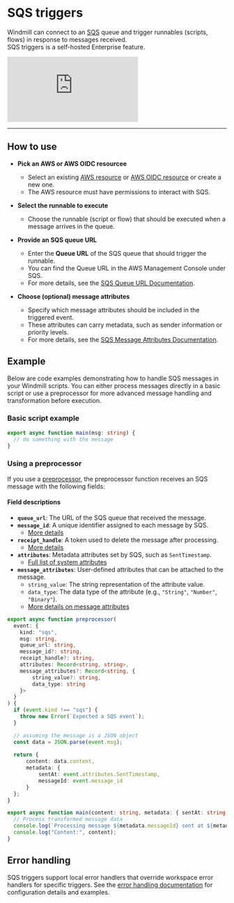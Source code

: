 # SQS triggers

Windmill can connect to an [SQS](https://docs.aws.amazon.com/AWSSimpleQueueService/latest/SQSDeveloperGuide/welcome.html) queue and trigger runnables (scripts, flows) in response to messages received.  
SQS triggers is a self-hosted Enterprise feature.

<iframe
	style={{ aspectRatio: '16/9' }}
	src="https://www.youtube.com/embed/-p4jznB5mMQ?vq=1080p"
	title="SQS triggers"
	frameBorder="0"
	allow="accelerometer; autoplay; clipboard-write; encrypted-media; gyroscope; picture-in-picture; web-share"
	allowFullScreen
	className="border-2 rounded-lg object-cover w-full dark:border-gray-800"
></iframe>

---

## How to use

- **Pick an AWS or AWS OIDC resourcee**  
  - Select an existing [AWS resource](../../integrations/aws.md#aws-resource) or [AWS OIDC resource](../../integrations/aws.md#aws-oidc-resource) or create a new one.  
  - The AWS resource must have permissions to interact with SQS.

- **Select the runnable to execute**  
  - Choose the runnable (script or flow) that should be executed when a message arrives in the queue.  

- **Provide an SQS queue URL**  
  - Enter the **Queue URL** of the SQS queue that should trigger the runnable.  
  - You can find the Queue URL in the AWS Management Console under SQS.  
  - For more details, see the [SQS Queue URL Documentation](https://docs.aws.amazon.com/AWSSimpleQueueService/latest/SQSDeveloperGuide/sqs-queue-message-identifiers.html#sqs-queue-url).

- **Choose (optional) message attributes**  
  - Specify which message attributes should be included in the triggered event.  
  - These attributes can carry metadata, such as sender information or priority levels.  
  - For more details, see the [SQS Message Attributes Documentation](https://docs.aws.amazon.com/AWSSimpleQueueService/latest/SQSDeveloperGuide/sqs-message-metadata.html#sqs-message-attributes).


## Example

Below are code examples demonstrating how to handle SQS messages in your Windmill scripts. You can either process messages directly in a basic script or use a preprocessor for more advanced message handling and transformation before execution.

### Basic script example

```TypeScript
export async function main(msg: string) {
  // do something with the message
}
```

### Using a preprocessor

If you use a [preprocessor](../43_preprocessors/index.mdx), the preprocessor function receives an SQS message with the following fields:

#### Field descriptions

- **`queue_url`**: The URL of the SQS queue that received the message.  
- **`message_id`**: A unique identifier assigned to each message by SQS.  
  - [More details](https://docs.aws.amazon.com/AWSSimpleQueueService/latest/APIReference/API_ReceiveMessage.html)  
- **`receipt_handle`**: A token used to delete the message after processing.  
  - [More details](https://docs.aws.amazon.com/AWSSimpleQueueService/latest/SQSDeveloperGuide/sqs-queue-message-identifiers.html)  
- **`attributes`**: Metadata attributes set by SQS, such as `SentTimestamp`.  
  - [Full list of system attributes](https://docs.aws.amazon.com/AWSSimpleQueueService/latest/SQSDeveloperGuide/sqs-message-metadata.html#sqs-message-system-attributes)  
- **`message_attributes`**: User-defined attributes that can be attached to the message.  
  - `string_value`: The string representation of the attribute value.  
  - `data_type`: The data type of the attribute (e.g., `"String"`, `"Number"`, `"Binary"`).  
  - [More details on message attributes](https://docs.aws.amazon.com/AWSSimpleQueueService/latest/SQSDeveloperGuide/sqs-message-metadata.html#sqs-message-attributes)  


```TypeScript
export async function preprocessor(
  event: {
    kind: "sqs",
    msg: string,
    queue_url: string,
    message_id?: string,
    receipt_handle?: string,
    attributes: Record<string, string>,
    message_attributes?: Record<string, {
        string_value?: string,
        data_type: string
    }>
  }
) {
  if (event.kind !== "sqs") {
    throw new Error(`Expected a SQS event`);
  }

  // assuming the message is a JSON object
  const data = JSON.parse(event.msg);
  
  return {
      content: data.content,
      metadata: {
          sentAt: event.attributes.SentTimestamp,
          messageId: event.message_id
      }
  };
}

export async function main(content: string, metadata: { sentAt: string, messageId: string }) {
  // Process transformed message data
  console.log(`Processing message ${metadata.messageId} sent at ${metadata.sentAt}`);
  console.log("Content:", content);
}
```

## Error handling

SQS triggers support local error handlers that override workspace error handlers for specific triggers. See the [error handling documentation](../10_error_handling/index.mdx#trigger-error-handlers) for configuration details and examples.